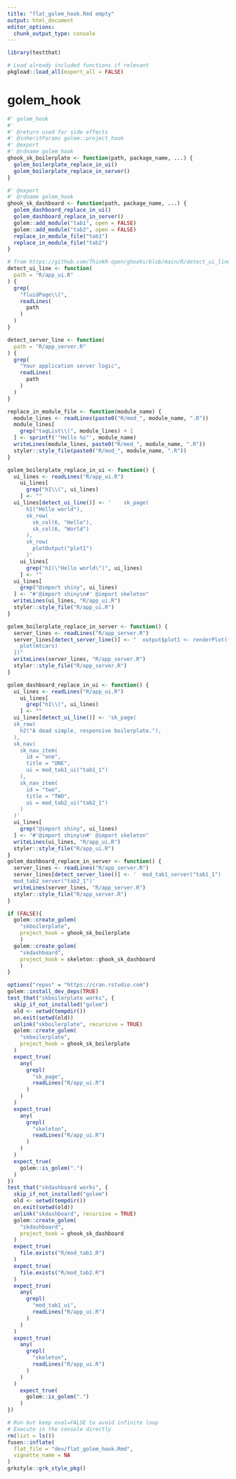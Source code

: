 ```yaml
---
title: "flat_golem_hook.Rmd empty"
output: html_document
editor_options:
  chunk_output_type: console
---
```


```r
library(testthat)
```

```r
# Load already included functions if relevant
pkgload::load_all(export_all = FALSE)
```

# golem_hook

```r
#' golem_hook
#'
#' @return used for side effects
#' @inheritParams golem::project_hook
#' @export
#' @rdname golem_hook
ghook_sk_boilerplate <- function(path, package_name, ...) {
  golem_boilerplate_replace_in_ui()
  golem_boilerplate_replace_in_server()
}

#' @export
#' @rdname golem_hook
ghook_sk_dashboard <- function(path, package_name, ...) {
  golem_dashboard_replace_in_ui()
  golem_dashboard_replace_in_server()
  golem::add_module("tab1", open = FALSE)
  golem::add_module("tab2", open = FALSE)
  replace_in_module_file("tab1")
  replace_in_module_file("tab2")
}

# from https://github.com/ThinkR-open/ghooks/blob/main/R/detect_ui_line.R
detect_ui_line <- function(
  path = "R/app_ui.R"
) {
  grep(
    "fluidPage\\(",
    readLines(
      path
    )
  )
}

detect_server_line <- function(
  path = "R/app_server.R"
) {
  grep(
    "Your application server logic",
    readLines(
      path
    )
  )
}

replace_in_module_file <- function(module_name) {
  module_lines <- readLines(paste0("R/mod_", module_name, ".R"))
  module_lines[
    grep("tagList\\(", module_lines) + 1
  ] <- sprintf('"Hello %s"', module_name)
  writeLines(module_lines, paste0("R/mod_", module_name, ".R"))
  styler::style_file(paste0("R/mod_", module_name, ".R"))
}

golem_boilerplate_replace_in_ui <- function() {
  ui_lines <- readLines("R/app_ui.R")
    ui_lines[
      grep("h1\\(", ui_lines)
    ] <- ""
  ui_lines[detect_ui_line()] <- '    sk_page(
      h1("Hello world"),
      sk_row(
        sk_col(6, "Hello"),
        sk_col(6, "World")
      ),
      sk_row(
        plotOutput("plot1")
      )'
    ui_lines[
      grep("h1(\"Hello world\")", ui_lines)
    ] <- ""
  ui_lines[
    grep("@import shiny", ui_lines)
  ] <- "#'@import shiny\n#' @import skeleton"
  writeLines(ui_lines, "R/app_ui.R")
  styler::style_file("R/app_ui.R")
}

golem_boilerplate_replace_in_server <- function() {
  server_lines <- readLines("R/app_server.R")
  server_lines[detect_server_line()] <- "  output$plot1 <- renderPlot({
    plot(mtcars)
  })"
  writeLines(server_lines, "R/app_server.R")
  styler::style_file("R/app_server.R")
}

golem_dashboard_replace_in_ui <- function() {
  ui_lines <- readLines("R/app_ui.R")
    ui_lines[
      grep("h1\\(", ui_lines)
    ] <- ""
  ui_lines[detect_ui_line()] <- 'sk_page(
  sk_row(
    h2("A dead simple, responsive boilerplate."),
  ),
  sk_nav(
    sk_nav_item(
      id = "one",
      title = "ONE",
      ui = mod_tab1_ui("tab1_1")
    ),
    sk_nav_item(
      id = "two",
      title = "TWO",
      ui = mod_tab2_ui("tab2_1")
    )
  )'
  ui_lines[
    grep("@import shiny", ui_lines)
  ] <- "#'@import shiny\n#' @import skeleton"
  writeLines(ui_lines, "R/app_ui.R")
  styler::style_file("R/app_ui.R")
}
golem_dashboard_replace_in_server <- function() {
  server_lines <- readLines("R/app_server.R")
  server_lines[detect_server_line()] <- '  mod_tab1_server("tab1_1")
  mod_tab2_server("tab2_1")'
  writeLines(server_lines, "R/app_server.R")
  styler::style_file("R/app_server.R")
}
```

```r
if (FALSE){
  golem::create_golem(
    "skboilerplate",
    project_hook = ghook_sk_boilerplate
    )
  golem::create_golem(
    "skdashboard",
    project_hook = skeleton::ghook_sk_dashboard
    )
}
```

```r
options("repos" = "https://cran.rstudio.com")
golem::install_dev_deps(TRUE)
test_that("skboilerplate works", {
  skip_if_not_installed("golem")
  old <- setwd(tempdir())
  on.exit(setwd(old))
  unlink("skboilerplate", recursive = TRUE)
  golem::create_golem(
    "skboilerplate",
    project_hook = ghook_sk_boilerplate
  )
  expect_true(
    any(
      grepl(
        "sk_page",
        readLines("R/app_ui.R")
      )
    )
  )
  expect_true(
    any(
      grepl(
        "skeleton",
        readLines("R/app_ui.R")
      )
    )
  )
  expect_true(
    golem::is_golem(".")
  )
})
test_that("skdashboard works", {
  skip_if_not_installed("golem")
  old <- setwd(tempdir())
  on.exit(setwd(old))
  unlink("skdashboard", recursive = TRUE)
  golem::create_golem(
    "skdashboard",
    project_hook = ghook_sk_dashboard
  )
  expect_true(
    file.exists("R/mod_tab1.R")
  )
  expect_true(
    file.exists("R/mod_tab2.R")
  )
  expect_true(
    any(
      grepl(
        "mod_tab1_ui",
        readLines("R/app_ui.R")
      )
    )
  )
  expect_true(
    any(
      grepl(
        "skeleton",
        readLines("R/app_ui.R")
      )
    )
  )
    expect_true(
      golem::is_golem(".")
    )
})
```


```r
# Run but keep eval=FALSE to avoid infinite loop
# Execute in the console directly
rm(list = ls())
fusen::inflate(
  flat_file = "dev/flat_golem_hook.Rmd",
  vignette_name = NA
)
grkstyle::grk_style_pkg()

```

